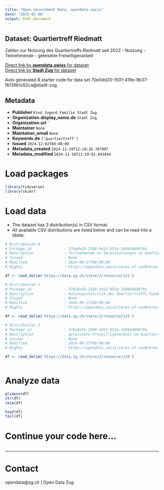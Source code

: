 ```yaml
---
title: "Open Government Data, opendata.swiss"
date: "2025-02-06"
output: html_document
---
```


## Dataset: Quartiertreff Riedmatt

Zahlen zur Nutzung des Quartiertreffs Riedmatt seit 2022
- Nutzung
- Teilnehmende
- geleistete Freiwilligenarbeit

[Direct link by **opendata.swiss** for dataset](https://opendata.swiss/de/dataset/quartiertreff-riedmatt)<br>
[Direct link by **Stadt Zug** for dataset](https://quartiertreff-riedmatt.ch/)

Auto generated R starter code for data set 70e0dd20-1501-419e-9b37-fb139b1c62ca@stadt-zug.

## Metadata

- **Publisher** `Kind Jugend Familie Stadt Zug`
- **Organization.display_name.de** `Stadt Zug`
- **Organization.url** ``
- **Maintainer** `None`
- **Maintainer_email** `None`
- **Keywords.de** `['quartiertreff']`
- **Issued** `2024-12-02T00:00:00`
- **Metadata_created** `2024-11-29T12:10:26.707807`
- **Metadata_modified** `2024-12-16T11:19:01.643644`


# Load packages

```r

library(tidyverse)
library(skimr)

```

# Load data

-   The dataset has 3 distribution(s) in CSV format.
-   All available CSV distributions are listed below and can be read into a tibble.

```r

# Distribution 0
# Package_id               : 376a8e5b-2588-4d13-853a-16084489879a
# Description              : Teilnehmende an Veranstaltungen im Quartiertreff Riedmatt
# Issued                   : None
# Modified                 : 2024-09-27T00:00:00
# Rights                   : https://opendata.swiss/terms-of-use#terms_by

df <- read_delim('https://data.zg.ch/store/2/resource/121')

# Distribution 1
# Package_id               : 376a8e5b-2588-4d13-853a-16084489879a
# Description              : Nutzungsstatistik des Quartiertreffs Riedmatt
# Issued                   : None
# Modified                 : 2024-09-27T00:00:00
# Rights                   : https://opendata.swiss/terms-of-use#terms_by

df <- read_delim('https://data.zg.ch/store/2/resource/123')

# Distribution 2
# Package_id               : 376a8e5b-2588-4d13-853a-16084489879a
# Description              : geleistete Freiwilligenarbeit im Quartiertreff Riedmatt in Stunden
# Issued                   : None
# Modified                 : 2024-09-27T00:00:00
# Rights                   : https://opendata.swiss/terms-of-use#terms_by

df <- read_delim('https://data.zg.ch/store/2/resource/119')



```

# Analyze data

```r

glimpse(df)
str(df)
skim(df)

head(df)
tail(df)

```

# Continue your code here...

```r

```

------------------------------------------------------------------------

# Contact

opendata@zg.ch | Open Data Zug
